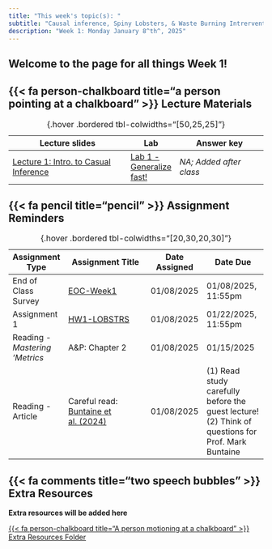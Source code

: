 ```yaml
---
title: "This week's topic(s): "
subtitle: "Causal inference, Spiny Lobsters, & Waste Burning Intrervention!"
description: "Week 1: Monday January 8^th^, 2025"
---
```


::: {.callout-tip}
# Welcome to the page for all things Week 1!
:::

## {{< fa person-chalkboard title="a person pointing at a chalkboard" >}} Lecture Materials {#lecture-materials}

| Lecture slides | Lab |  Answer key |
|----------------|------|------------|
| [Lecture 1: Intro. to Casual Inference](){target="_blank"} | [Lab 1 - Generalize fast!](https://github.com/garberadamc/Lab1-EDS241-Buntaine24){target="_blank"} | *NA; Added after class* |

: {.hover .bordered tbl-colwidths="[50,25,25]"} 


## {{< fa pencil title="pencil" >}} Assignment Reminders {#assignment-reminders}

| Assignment Type | Assignment Title                              | Date Assigned  | Date Due                   |
|-----------------|-----------------------------------------------|----------------|----------------------------|
| End of Class Survey | [EOC-Week1](https://forms.gle/e1SFjjG4xsgMx88s7) | 01/08/2025 | 01/08/2025, 11:55pm |
| Assignment 1 | [HW1-LOBSTRS](https://github.com/garberadamc/HW1-LOBSTRS-EDS241.git) | 01/08/2025 | 01/22/2025, 11:55pm |
| Reading - *Mastering 'Metrics*  | A&P: Chapter 2  | 01/08/2025 | 01/15/2025 |
| Reading - Article  | Careful read: [Buntaine et al. (2024)](https://drive.google.com/file/d/1bvW40xguud2Y_bRnxwjCCZSmAZALgQTn/view)  | 01/08/2025 | (1) Read study carefully before the guest lecture! (2) Think of questions for Prof. Mark Buntaine |

: {.hover .bordered tbl-colwidths="[20,30,20,30]"} 


## {{< fa comments title="two speech bubbles" >}} Extra Resources {#discussion-materials}


::: {.center-text}
[**Extra resources will be added here**]{.teal-text .body-text-m}

[{{< fa person-chalkboard title="A person motioning at a chalkboard" >}} Extra Resources Folder](https://drive.google.com/drive/folders/19uQWHErCrD5sB7j1kUOW8fW6WphfSPJ3?usp=sharing){.btn role="button" target="_blank"} 
:::